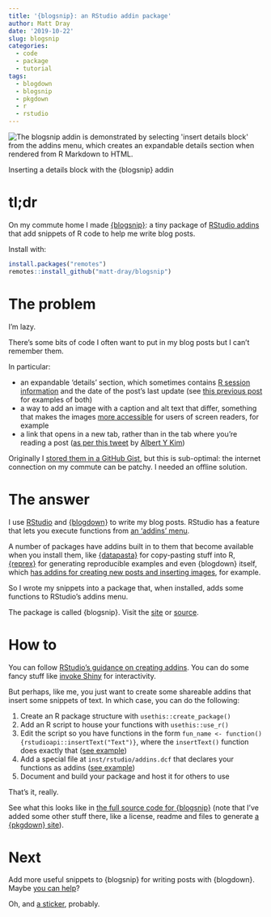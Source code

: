 ```yaml
---
title: '{blogsnip}: an RStudio addin package'
author: Matt Dray
date: '2019-10-22'
slug: blogsnip
categories:
  - code
  - package
  - tutorial
tags:
  - blogdown
  - blogsnip
  - pkgdown
  - r
  - rstudio
---
```


<div class="figure">
<img src="/post/2019-10-22-blogsnip-an-rstudio-addin-package_files/blogsnip.gif" alt="The blogsnip addin is demonstrated by selecting 'insert details block' from the addins menu, which creates an expandable details section when rendered from R Markdown to HTML."/>
<p class="caption">Inserting a details block with the {blogsnip} addin</p>
</div>

# tl;dr

On my commute home I made [{blogsnip}](https://matt-dray.github.io/blogsnip/){target="_blank"}: a tiny package of [RStudio addins](https://rstudio.github.io/rstudioaddins/) that add snippets of R code to help me write blog posts.

Install with:

```r
install.packages("remotes")
remotes::install_github("matt-dray/blogsnip")
```

# The problem

I'm lazy.

There's some bits of code I often want to put in my blog posts but I can't remember them.

In particular:

* an expandable 'details' section, which sometimes contains [R session information](https://www.rostrum.blog/2018/10/13/sessioninfo/){target="_blank"} and the date of the post's last update (see [this previous post](https://www.rostrum.blog/2019/05/31/brickr-soccer/) for examples of both)
* a way to add an image with a caption and alt text that differ, something that makes the images [more accessible](https://www.gov.uk/guidance/content-design/image-copyright-standards-for-gov-uk) for users of screen readers, for example
* a link that opens in a new tab, rather than in the tab where you're reading a post ([as per this tweet](https://twitter.com/rudeboybert/status/1042418261596545027?s=20){target="_blank"} by [Albert Y Kim](https://twitter.com/rudeboybert/){target="_blank"})

Originally I [stored them in a GitHub Gist](https://gist.github.com/matt-dray/00aa8038b836168bd6689feedb60b5dd), but this is sub-optimal: the internet connection on my commute can be patchy. I needed an offline solution.

# The answer

I use [RStudio](https://rstudio.com/){target="_blank"} and [{blogdown}](https://bookdown.org/yihui/blogdown/){target="_blank"} to write my blog posts. RStudio has a feature that lets you execute functions from [an 'addins' menu](https://rstudio.github.io/rstudioaddins/){target="_blank"}.

A number of packages have addins built in to them that become available when you install them, like [{datapasta}](https://github.com/MilesMcBain/datapasta){target="_blank"} for copy-pasting stuff into R, [{reprex}](https://github.com/tidyverse/reprex){target="_blank"} for generating reproducible examples and even {blogdown} itself, which [has addins for creating new posts and inserting images](https://bookdown.org/yihui/blogdown/rstudio-ide.html){target="_blank"}, for example.

So I wrote my snippets into a package that, when installed, adds some functions to RStudio's addins menu.

The package is called {blogsnip}. Visit the [site](https://matt-dray.github.io/blogsnip/){target="_blank"} or [source](https://github.com/matt-dray/blogsnip/){target="_blank"}.

# How to

You can follow [RStudio's guidance on creating addins](https://rstudio.github.io/rstudioaddins/#developing-addins){target="_blank"}. You can do some fancy stuff like [invoke Shiny](https://rstudio.github.io/rstudioaddins/#shiny-gadgets){target="_blank"} for interactivity.

But perhaps, like me, you just want to create some shareable addins that insert some snippets of text. In which case, you can do the following:

1. Create an R package structure with `usethis::create_package()`
1. Add an R script to house your functions with `usethis::use_r()`
1. Edit the script so you have functions in the form `fun_name <- function() {rstudioapi::insertText("Text")}`, where the `insertText()` function does exactly that ([see example](https://github.com/matt-dray/blogsnip/blob/master/R/insert_blogdown_helpers.R){target="_blank"})
1. Add a special file at `inst/rstudio/addins.dcf` that declares your functions as addins ([see example](https://github.com/matt-dray/blogsnip/blob/master/inst/rstudio/addins.dcf){target="_blank"})
1. Document and build your package and host it for others to use

That's it, really.

See what this looks like in [the full source code for {blogsnip}](https://github.com/matt-dray/blogsnip){target="_blank"} (note that I've added some other stuff there, like a license, readme and files to generate [a {pkgdown} site](https://pkgdown.r-lib.org/index.html){target="_blank"}).

# Next

Add more useful snippets to {blogsnip} for writing posts with {blogdown}. Maybe [you can help](https://github.com/matt-dray/blogsnip/blob/master/CODE_OF_CONDUCT.md){target="_blank"}?

Oh, and [a sticker](https://github.com/matt-dray/stickers){target="_blank"}, probably.